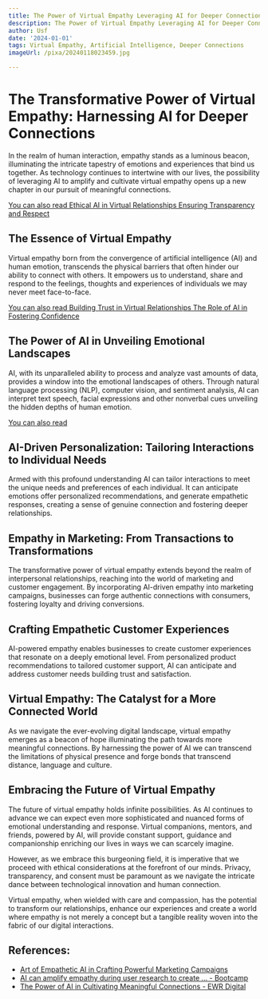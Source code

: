 ```yaml
---
title: The Power of Virtual Empathy Leveraging AI for Deeper Connections
description: The Power of Virtual Empathy Leveraging AI for Deeper Connections
author: Usf
date: '2024-01-01'
tags: Virtual Empathy, Artificial Intelligence, Deeper Connections
imageUrl: /pixa/20240118023459.jpg

---
```

# The Transformative Power of Virtual Empathy: Harnessing  AI for Deeper Connections

In the realm  of  human interaction, empathy  stands as a luminous beacon, illuminating the intricate tapestry of  emotions and experiences that bind us together. As technology continues to intertwine with our lives, the possibility of leveraging AI to amplify and cultivate virtual empathy opens up a new chapter in our pursuit of meaningful connections.

[You can also read Ethical AI in Virtual Relationships Ensuring Transparency and Respect](Ethical%20AI%20in%20Virtual%20Relationships%20Ensuring%20Transparency%20and%20Respect)


##  The Essence of Virtual Empathy

Virtual empathy born from  the convergence of artificial intelligence (AI) and human emotion, transcends the physical barriers that often  hinder our ability to connect with others. It empowers  us to understand, share and respond to the feelings, thoughts and experiences of  individuals we may never meet  face-to-face.

[You can also read Building Trust in Virtual Relationships The Role of AI in  Fostering Confidence](Building%20Trust%20in%20Virtual%20Relationships%20The%20Role%20of%20AI%20in%20Fostering%20Confidence)


## The Power of AI in Unveiling Emotional Landscapes

AI, with its unparalleled ability to process and analyze vast amounts of data, provides a window  into the emotional landscapes  of others.  Through natural language processing (NLP),  computer vision, and sentiment analysis, AI  can interpret text speech, facial expressions and  other nonverbal cues unveiling  the hidden depths of human emotion.

[You can also read ]()


## AI-Driven Personalization: Tailoring Interactions  to Individual  Needs

Armed with  this profound understanding AI can tailor  interactions to  meet the  unique needs and preferences of each individual. It can anticipate emotions offer personalized recommendations, and generate empathetic responses, creating a sense of genuine connection and fostering deeper relationships.

## Empathy in  Marketing: From Transactions to Transformations

The transformative  power of virtual empathy extends  beyond the realm of interpersonal relationships, reaching into  the world of marketing and customer  engagement. By incorporating AI-driven empathy into marketing campaigns, businesses can forge authentic connections with consumers, fostering loyalty and driving conversions.

##  Crafting Empathetic Customer Experiences

AI-powered empathy enables businesses to create customer experiences that resonate on a deeply emotional level. From personalized product recommendations to tailored customer support, AI can anticipate and address customer needs building trust and satisfaction.

## Virtual Empathy: The Catalyst for  a More Connected  World

As we navigate the ever-evolving digital landscape, virtual empathy emerges as a  beacon of hope illuminating the  path towards more meaningful connections. By harnessing the power of AI we can transcend  the limitations of physical presence and forge bonds that transcend distance, language  and culture.

##  Embracing  the Future of  Virtual Empathy

The  future of virtual empathy holds infinite possibilities. As AI continues to advance we can expect even more sophisticated and nuanced  forms of emotional understanding and response. Virtual companions, mentors,  and  friends, powered by AI, will provide constant  support, guidance and companionship enriching our lives  in ways  we can scarcely imagine.

However, as we embrace this burgeoning field,  it is  imperative that we proceed with ethical considerations at the forefront  of our minds. Privacy, transparency, and consent must be paramount as we navigate the intricate dance between technological innovation and human connection.

Virtual empathy, when wielded with care and compassion, has the potential to transform our  relationships, enhance our experiences and create a world where empathy is not merely a concept  but a tangible reality woven into the fabric of our digital interactions.

## References:
- [Art of Empathetic AI in Crafting Powerful Marketing Campaigns](https://www.linkedin.com/pulse/art-empathetic-ai-crafting-powerful-marketing-campaigns-gomes)
- [AI can amplify empathy during user research to create ... - Bootcamp](https://bootcamp.uxdesign.cc/ai-can-amplify-empathy-during-user-research-to-create-truly-exceptional-experiences-85d9a3a0c07)
- [The Power of AI in Cultivating Meaningful Connections - EWR Digital](https://www.ewrdigital.com/blog/power-ai-cultivating-meaningful-connections-intimacy-economy)
